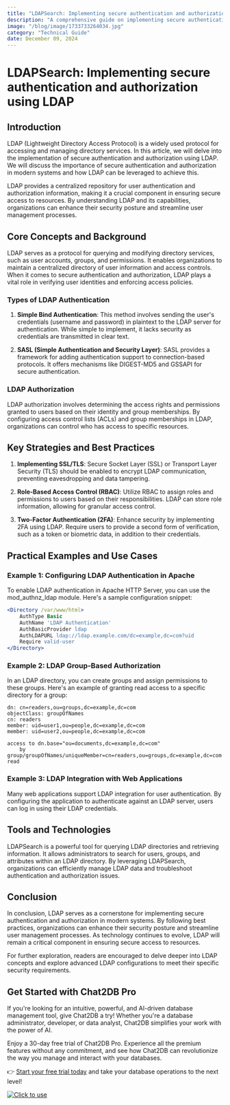 ```yaml
---
title: "LDAPSearch: Implementing secure authentication and authorization using LDAP"
description: "A comprehensive guide on implementing secure authentication and authorization using LDAP with detailed examples and best practices."
image: "/blog/image/1733733264034.jpg"
category: "Technical Guide"
date: December 09, 2024
---
```


# LDAPSearch: Implementing secure authentication and authorization using LDAP


<Authors date="December 09, 2024">
  <Author name="Aiden Stone" link="https://chat2db.ai" />
</Authors>

## Introduction
LDAP (Lightweight Directory Access Protocol) is a widely used protocol for accessing and managing directory services. In this article, we will delve into the implementation of secure authentication and authorization using LDAP. We will discuss the importance of secure authentication and authorization in modern systems and how LDAP can be leveraged to achieve this.

LDAP provides a centralized repository for user authentication and authorization information, making it a crucial component in ensuring secure access to resources. By understanding LDAP and its capabilities, organizations can enhance their security posture and streamline user management processes.

## Core Concepts and Background
LDAP serves as a protocol for querying and modifying directory services, such as user accounts, groups, and permissions. It enables organizations to maintain a centralized directory of user information and access controls. When it comes to secure authentication and authorization, LDAP plays a vital role in verifying user identities and enforcing access policies.

### Types of LDAP Authentication
1. **Simple Bind Authentication**: This method involves sending the user's credentials (username and password) in plaintext to the LDAP server for authentication. While simple to implement, it lacks security as credentials are transmitted in clear text.

2. **SASL (Simple Authentication and Security Layer)**: SASL provides a framework for adding authentication support to connection-based protocols. It offers mechanisms like DIGEST-MD5 and GSSAPI for secure authentication.

### LDAP Authorization
LDAP authorization involves determining the access rights and permissions granted to users based on their identity and group memberships. By configuring access control lists (ACLs) and group memberships in LDAP, organizations can control who has access to specific resources.

## Key Strategies and Best Practices
1. **Implementing SSL/TLS**: Secure Socket Layer (SSL) or Transport Layer Security (TLS) should be enabled to encrypt LDAP communication, preventing eavesdropping and data tampering.

2. **Role-Based Access Control (RBAC)**: Utilize RBAC to assign roles and permissions to users based on their responsibilities. LDAP can store role information, allowing for granular access control.

3. **Two-Factor Authentication (2FA)**: Enhance security by implementing 2FA using LDAP. Require users to provide a second form of verification, such as a token or biometric data, in addition to their credentials.

## Practical Examples and Use Cases
### Example 1: Configuring LDAP Authentication in Apache
To enable LDAP authentication in Apache HTTP Server, you can use the mod_authnz_ldap module. Here's a sample configuration snippet:
```apache
<Directory /var/www/html>
    AuthType Basic
    AuthName 'LDAP Authentication'
    AuthBasicProvider ldap
    AuthLDAPURL ldap://ldap.example.com/dc=example,dc=com?uid
    Require valid-user
</Directory>
```

### Example 2: LDAP Group-Based Authorization
In an LDAP directory, you can create groups and assign permissions to these groups. Here's an example of granting read access to a specific directory for a group:
```ldif
dn: cn=readers,ou=groups,dc=example,dc=com
objectClass: groupOfNames
cn: readers
member: uid=user1,ou=people,dc=example,dc=com
member: uid=user2,ou=people,dc=example,dc=com

access to dn.base="ou=documents,dc=example,dc=com"
    by group/groupOfNames/uniqueMember=cn=readers,ou=groups,dc=example,dc=com read
```

### Example 3: LDAP Integration with Web Applications
Many web applications support LDAP integration for user authentication. By configuring the application to authenticate against an LDAP server, users can log in using their LDAP credentials.

## Tools and Technologies
LDAPSearch is a powerful tool for querying LDAP directories and retrieving information. It allows administrators to search for users, groups, and attributes within an LDAP directory. By leveraging LDAPSearch, organizations can efficiently manage LDAP data and troubleshoot authentication and authorization issues.

## Conclusion
In conclusion, LDAP serves as a cornerstone for implementing secure authentication and authorization in modern systems. By following best practices, organizations can enhance their security posture and streamline user management processes. As technology continues to evolve, LDAP will remain a critical component in ensuring secure access to resources.

For further exploration, readers are encouraged to delve deeper into LDAP concepts and explore advanced LDAP configurations to meet their specific security requirements.

## Get Started with Chat2DB Pro

If you're looking for an intuitive, powerful, and AI-driven database management tool, give Chat2DB a try! Whether you're a database administrator, developer, or data analyst, Chat2DB simplifies your work with the power of AI.

Enjoy a 30-day free trial of Chat2DB Pro. Experience all the premium features without any commitment, and see how Chat2DB can revolutionize the way you manage and interact with your databases.

👉 [Start your free trial today](https://chat2db.ai/pricing) and take your database operations to the next level!


[![Click to use](/image/blog/bg/chat2db.jpg)](https://chat2db.ai/)
